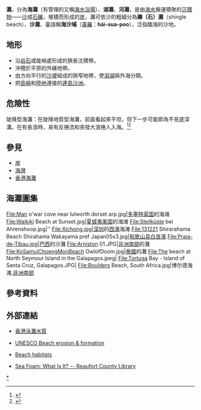 {{Distinguish|淺灘|连岛沙洲}}
{{擴充|time=2007-12-9}}

'''灘'''，分為'''海灘'''（有管理的又稱[[海水浴場|海水浴場]]）、'''湖灘'''、'''河灘'''，是由[[海水|海水]]搬運積聚的[[沉積物|沉積物]]——[[沙|沙]]或[[石礫|石礫]]，堆積而形成的[[岸|岸]]，灘可依沙的粗細分為'''礫（石）灘'''（shingle beach）、'''沙灘'''、臺語稱'''海沙埔'''（[[臺羅|臺羅]]：'''hái-sua-poo'''），泛指臨海的沙地。

==地形==
*沿[[岩石|岩石]]或陡峭處形成的狹長沈積帶。
*沖積於平原的外緣地帶。
*由方向平行的[[沙埂|沙埂]]組成的狹窄地帶，使[[潟湖|潟湖]]與外海分開。
*把[[島嶼|島嶼]]和[[陆地|陸地]]連接的[[連島沙洲|連島沙洲]]。

==危險性==
陡降型海灘：在陡降地質型海灘，前面看起來平坦，但下一步可能即為不見底深溝。在有長浪時，易有反捲流和突發大浪捲人入海。<ref>{{cite news|url=http://www.setn.com/News.aspx?NewsID=88852|title=駭人內埤灣！「陡降海灘」一步之差跌溝　專家籲：保持距離|publisher=三立新聞網|date=2015-08-07|accessdate=2015-08-08|archive-date=2015-09-24|archive-url=https://web.archive.org/web/20150924115451/http://www.setn.com/News.aspx?NewsID=88852|dead-url=no}}</ref><ref>{{cite news|title=蘇澳內埤海灘奪命　陡降型沙灘在地人都知危險不下水|publisher=ETtoday地方新聞|url=http://www.ettoday.net/news/20150808/546830.htm|accessdate=2015-08-08|archive-date=2015-08-08|archive-url=https://web.archive.org/web/20150808162559/http://www.ettoday.net/news/20150808/546830.htm|dead-url=no}}</ref>

==參見==
*[[岸|岸]]
*[[海灣|海灣]]
*[[香港海灘|香港海灘]]
==海灘圖集==
<gallery>
File:Man o'war cove near lulworth dorset arp.jpg|[[多塞特郡|多塞特]][[英国|英国]]的海滩
File:Waikiki Beach at Sunset.jpg|[[夏威夷|夏威夷]][[美国|美国]]的海滩
File:Steilküste bei Ahrenshoop.jpg|''
File:Xichong.jpg|[[深圳|深圳]]的[[西涌|西涌]]海滩
File:131221 Shirarahama Beach Shirahama Wakayama pref Japan05s3.jpg|[[和歌山县|和歌山县]][[白良濱|白良濱]]
File:Praia-de-Tibau.jpg|[[巴西|巴西]]的沙灘
File:Arniston 01.JPG|[[非洲南部|非洲南部]]的灘
File:KoSamuiChoengMonBeach OwlofDoom.jpg|[[泰國|泰國]]的灘
File:The beach at North Seymour Island in the Galapagos.jpeg|
File:Tortuga Bay - Island of Santa Cruz, Galapagos.JPG|
File:Boulders Beach, South Africa.jpg|博尔德海滩,[[非洲南部|非洲南部]]
</gallery>

==參考資料==
{{reflist}}

==外部連結==
*{{zh}} [http://www.epd.gov.hk/epd/tc_chi/environmentinhk/water/beach_quality/bwq_home.html 香港泳灘水質] {{Wayback|url=http://www.epd.gov.hk/epd/tc_chi/environmentinhk/water/beach_quality/bwq_home.html |date=20080208231033 }}
*{{en}} [http://www.unesco.org/csi/pub/source/ero9.htm UNESCO Beach erosion & formation] {{Wayback|url=http://www.unesco.org/csi/pub/source/ero9.htm |date=20080426025504 }}
*{{en}} [https://web.archive.org/web/20070928020148/http://www.nearctica.com/ecology/habitats/beaches.htm Beach habitats]
*{{en}} [http://www.bcgov.net/bftlib/seafoam.htm Sea Foam: What Is It? -- Beaufort County Library]{{dead link|date=2018年1月 |bot=InternetArchiveBot |fix-attempted=yes }}
{{commons|Beach}}
{{Portal|地理学}}

{{沿海地区地理}}
{{Authority control}}
[[Category:沙灘|*]]